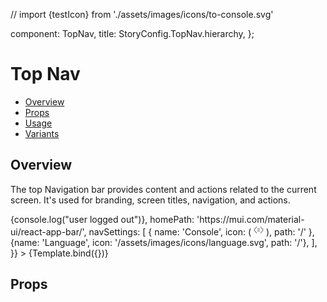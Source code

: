 // import {testIcon} from './assets/images/icons/to-console.svg'

  component: TopNav,
  title: StoryConfig.TopNav.hierarchy,
};

<Meta title={meta.title} component={meta.component} />


# Top Nav

- [Overview](#overview)
- [Props](#props)
- [Usage](#usage)
- [Variants](#variants)

## Overview

The top Navigation bar provides content and actions related to the current screen. It's used for branding, screen
titles, navigation, and actions.

<Canvas>
  <Story
    name="Overview"
    parameters={withDesign('TopNav', 'Overview', {})}
    args={{
      portalName: 'OxygenUI',
      logo: '/assets/images/oxygen-ui-logo-mini.svg',
      mobileLogo: '/assets/images/oxygen-ui-logo-mini.svg',
      userImage: '/assets/images/avatar-menu.svg',
      userName: 'Matthew',
      userEmail: 'matthew@wso2.com',
      handleLogOut: () => {console.log("user logged out")},
      homePath: 'https://mui.com/material-ui/react-app-bar/',
      navSettings: [
        {
          name: 'Console',
          icon: (
            <svg width="16" height="17" viewBox="0 0 16 17" fill="none" xmlns="http://www.w3.org/2000/svg">
              <path d="M4.75 3.5L0.75 8.5L4.75 13.5" stroke="#40404B" stroke-linecap="round" />
              <path d="M6.5 7H9.5" stroke="#40404B" stroke-linecap="round" />
              <path d="M6.5 10H9.5" stroke="#40404B" stroke-linecap="round" />
              <path d="M11.25 13.5L15.25 8.5L11.25 3.5" stroke="#40404B" stroke-linecap="round" />
            </svg>
          ),
          path: '/'
        },
        {name: 'Language', icon: '/assets/images/icons/language.svg', path: '/'},
      ],
    }}
  >
    {Template.bind({})}
  </Story>
</Canvas>

## Props

<ArgsTable story="Overview" />
